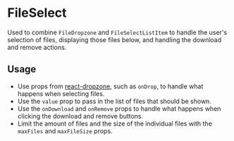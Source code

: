 
<Meta title="Docs/Components/FileSelect" />

# FileSelect

Used to combine `FileDropzone` and `FileSelectListItem` to handle the user's selection of files, displaying those files below, and handling the download and remove actions.

## Usage

-   Use props from [react-dropzone](https://www.npmjs.com/package/react-dropzone), such as `onDrop`, to handle what happens when selecting files.
-   Use the `value` prop to pass in the list of files that should be shown.
-   Use the `onDownload` and `onRemove` props to handle what happens when clicking the download and remove buttons.
-   Limit the amount of files and the size of the individual files with the `maxFiles` and `maxFileSize` props.

<Canvas>
    <Story id="stories-components-fileselect--fileselect" />
</Canvas>
